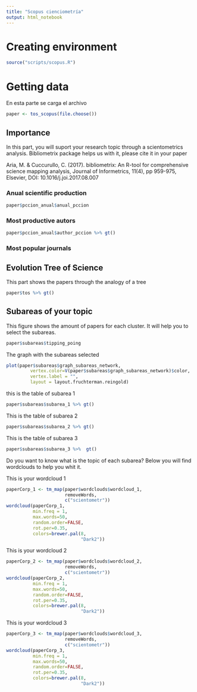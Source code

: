 ```yaml
---
title: "Scopus cienciometría"
output: html_notebook
---
```


# Creating environment 

```r
source("scripts/scopus.R")
```

# Getting data

En esta parte se carga el archivo

```r
paper <- tos_scopus(file.choose())
```

## Importance 

In this part, you will suport your research topic through a scientometrics analysis. Bibliometrix package helps us with it, please cite it in your paper 

Aria, M. & Cuccurullo, C. (2017). bibliometrix: An R-tool for comprehensive science mapping analysis, Journal of Informetrics, 11(4), pp 959-975, Elsevier, DOI: 10.1016/j.joi.2017.08.007

### Anual scientific production 

```r
paper$pccion_anual$anual_pccion
```


### Most productive autors

```r
paper$pccion_anual$author_pccion %>% gt()
```


### Most popular journals 

## Evolution Tree of Science

This part shows the papers through the analogy of a tree 

```r
paper$tos %>% gt()
```

## Subareas of your topic

This figure shows the amount of papers for each cluster. It will help you to select the subareas. 

```r
paper$subareas$tipping_poing
```

The graph with the subareas selected

```r
plot(paper$subareas$graph_subareas_network,
         vertex.color=V(paper$subareas$graph_subareas_network)$color,
         vertex.label = "", 
         layout = layout.fruchterman.reingold)
```


this is the table of subarea 1

```r
paper$subareas$subarea_1 %>% gt()
```

This is the table of subarea 2 

```r
paper$subareas$subarea_2 %>% gt()
```

This is the table of subarea 3 
```r
paper$subareas$subarea_3 %>%  gt()
```

Do you want to know what is the topic of each subarea?  Below you will find wordclouds to help you whit it. 

This is your wordcloud 1

```r
paperCorp_1 <- tm_map(paper$wordclouds$wordcloud_1, 
                      removeWords, 
                      c("scientometr")) 
wordcloud(paperCorp_1, 
          min.freq = 1,
          max.words=50, 
          random.order=FALSE, 
          rot.per=0.35,
          colors=brewer.pal(8, 
                            "Dark2"))
```

This is your wordcloud 2

```r
paperCorp_2 <- tm_map(paper$wordclouds$wordcloud_2, 
                      removeWords, 
                      c("scientometr")) 
wordcloud(paperCorp_2, 
          min.freq = 1,
          max.words=50, 
          random.order=FALSE, 
          rot.per=0.35,
          colors=brewer.pal(8, 
                            "Dark2"))
```

This is your wordcloud 3

```r
paperCorp_3 <- tm_map(paper$wordclouds$wordcloud_3, 
                      removeWords, 
                      c("scientometr")) 
wordcloud(paperCorp_3, 
          min.freq = 1,
          max.words=50, 
          random.order=FALSE, 
          rot.per=0.35,
          colors=brewer.pal(8, 
                            "Dark2"))
```




